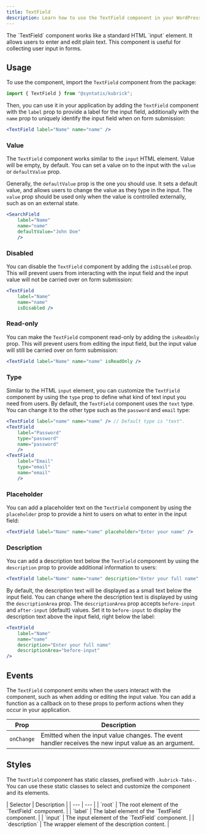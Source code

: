 ```yaml
---
title: TextField
description: Learn how to use the TextField component in your WordPress admin application.
---
```



<Lead>
	The `TextField` component works like a standard HTML `input` element. It
	allows users to enter and edit plain text. This component is useful for
	collecting user input in forms.
</Lead>

## Usage

To use the component, import the `TextField` component from the package:

```jsx
import { TextField } from "@syntatis/kubrick";
```

Then, you can use it in your application by adding the `TextField` component with the `label` prop to provide a label for the input field, additionally with the `name` prop to uniquely identify the input field when on form submission:

```jsx
<TextField label="Name" name="name" />
```

### Value

The `TextField` component works similar to the `input` HTML element. Value will be empty, by default. You can set a value on to the input with the `value` or `defaultValue` prop.

Generally, the `defaultValue` prop is the one you should use. It sets a default value, and allows users to change the value as they type in the input. The `value` prop should be used only when the value is controlled externally, such as on an external state.

```jsx {4}
<SearchField
	label="Name"
	name="name"
	defaultValue="John Doe"
	/>
```

### Disabled

You can disable the `TextField` component by adding the `isDisabled` prop. This will prevent users from interacting with the input field and the input value will not be carried over on form submission:

```jsx {4}
<TextField
	label="Name"
	name="name"
	isDisabled />
```

### Read-only

You can make the `TextField` component read-only by adding the `isReadOnly` prop. This will prevent users from editing the input field, but the input value will still be carried over on form submission:

```jsx {4}
<TextField label="Name" name="name" isReadOnly />
```

### Type

Similar to the HTML `input` element, you can customize the `TextField` component by using the `type` prop to define what kind of text input you need from users. By default, the `TextField` component uses the `text` type. You can change it to the other type such as the `password` and `email` type:

```jsx {5,10}
<TextField label="name" name="name" /> // Default type is "text".
<TextField
	label="Password"
	type="password"
	name="password"
	/>
<TextField
	label="Email"
	type="email"
	name="email"
	/>
```

### Placeholder

You can add a placeholder text on the `TextField` component by using the `placeholder` prop to provide a hint to users on what to enter in the input field:

```jsx {5}
<TextField label="Name" name="name" placeholder="Enter your name" />
```

### Description

You can add a description text below the `TextField` component by using the `description` prop to provide additional information to users:

```jsx {5}
<TextField label="Name" name="name" description="Enter your full name" />
```

By default, the description text will be displayed as a small text below the input field. You can change where the description text is displayed by using the `descriptionArea` prop. The `descriptionArea` prop accepts `before-input` and `after-input` (default) values. Set it to `before-input` to display the description text above the input field, right below the label:

```jsx {5}
<TextField
	label="Name"
	name="name"
	description="Enter your full name"
	descriptionArea="before-input"
/>
```

## Events

The `TextField` component emits when the users interact with the component, such as when adding or editing the input value. You can add a function as a callback on to these props to perform actions when they occur in your application.

| Prop       | Description                                                                                          |
| ---------- | ---------------------------------------------------------------------------------------------------- |
| `onChange` | Emitted when the input value changes. The event handler receives the new input value as an argument. |

## Styles

The `TextField` component has static classes, prefixed with `.kubrick-Tabs-`. You can use these static classes to select and customize the component and its elements.

<div className="table-classes">
	| Selector | Description | | --- | --- | | `root` | The root element of the
	`TextField` component. | | `label` | The label element of the `TextField`
	component. | | `input` | The input element of the `TextField` component. | |
	`description` | The wrapper element of the description content. |
</div>

